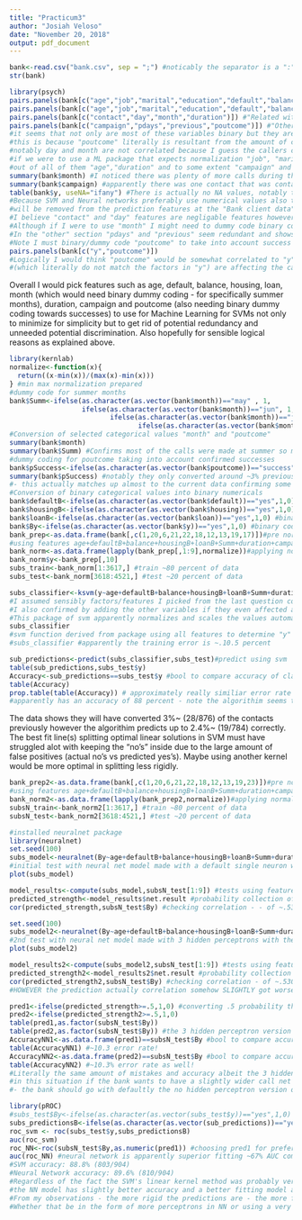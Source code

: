 ```yaml
---
title: "Practicum3"
author: "Josiah Veloso"
date: "November 20, 2018"
output: pdf_document
---
```


```r
bank<-read.csv("bank.csv", sep = ";") #noticably the separator is a ":" - output variable "y" is expected for prediction
str(bank)
```

```r
library(psych)
pairs.panels(bank[c("age","job","marital","education","default","balance","housing","loan","contact","duration","campaign","previous","poutcome")])
pairs.panels(bank[c("age","job","marital","education","default","balance","housing","loan")]) #"Bank client data" section
pairs.panels(bank[c("contact","day","month","duration")]) #"Related with the last contact of the current campaign" section
pairs.panels(bank[c("campaign","pdays","previous","poutcome")]) #"Other attributes" section
#it seems that not only are most of these variables binary but they are also barely correlated to each other with the exception of "previous" and "poutcome" logically
#this is because "poutcome" literally is resultant from the amount of calls in "previous". Of course same goes to "pdays" and "previous" because "previous" derives from "pdays".
#notably day and month are not correlated because I guess the callers called consistently over the several months
#if we were to use a ML package that expects normalization "job", "marital" , "education" and especially "balance" would be an issue and may need to be transformed for use
#out of all of them "age","duration" and to some extent "campaign" and "balance" (if looked really closely) has a fairly good normal shape.
summary(bank$month) #I noticed there was plenty of more calls during the summer months of may through august timed when people are "about to leave for vacation" to "coming back"
summary(bank$campaign) #apparently there was one contact that was contacted 50 times compared to the usual 1-2 times, must be either a troublesome or beneficial call!
table(bank$y, useNA="ifany") #There is actually no NA values, notably they were able to convert ~13 percent of all their calls
#Because SVM and Neural networks preferably use numerical values also to prevent any kind of unecessary ethical discrimination - categorical values "job", "marital" and "education"
#will be removed from the prediction features at the "Bank client data" section.
#I believe "contact" and "day" features are negligable features however "duration" (which can denote interest/interaction from the contact) and maybe "month" might be useful.
#Although if I were to use "month" I might need to dummy code binary columns denoting each month 11 times!
#In the "other" section "pdays" and "previous" seem redundant and shows high correlation to "poutcome" alone - so I will be removing those two and leaving "poutcome" and "campaign"
#Note I must binary/dummy code "poutcome" to take into account success only - as I assume that is what matters most in the campaign.
pairs.panels(bank[c("y","poutcome")])
#Logically I would think "poutcome" would be somewhat correlated to "y" however the correlation calculation seems to think otherwise - it must be because of the amount of factors
#(which literally do not match the factors in "y") are affecting the calculation.
```

Overall I would pick features such as age, default, balance, housing, loan, month (which would need binary dummy coding - for specifically summer months), duration, campaign and poutcome (also needing binary dummy coding towards successes) to use for Machine Learning for SVMs not only to minimize for simplicity but to get rid of potential redundancy and unneeded potential discrimination. Also hopefully for sensible logical reasons as explained above. 

```r
library(kernlab)
normalize<-function(x){
  return((x-min(x))/(max(x)-min(x)))
} #min max normalization prepared
#dummy code for summer months
bank$Summ<-ifelse(as.character(as.vector(bank$month))=="may" , 1, 
                  ifelse(as.character(as.vector(bank$month))=="jun", 1, 
                         ifelse(as.character(as.vector(bank$month))=="jul", 1, 
                                ifelse(as.character(as.vector(bank$month))=="aug", 1, 0))))
#Conversion of selected categorical values "month" and "poutcome"
summary(bank$month)
summary(bank$Summ) #Confirms most of the calls were made at summer so my assumption has a degree of reasonable logic to it.
#dummy coding for poutcome taking into account confirmed successes
bank$pSuccess<-ifelse(as.character(as.vector(bank$poutcome))=="success",1,0)
summary(bank$pSuccess) #notably they only converted around ~3% previously (taken from the Mean) 
#- this actually matches up almost to the current data confirming some viability to my assumption of using this feature.
#Conversion of binary categorical values into binary numericals
bank$defaultB<-ifelse(as.character(as.vector(bank$default))=="yes",1,0) #binary coding default
bank$housingB<-ifelse(as.character(as.vector(bank$housing))=="yes",1,0) #binary coding housing
bank$loanB<-ifelse(as.character(as.vector(bank$loan))=="yes",1,0) #binary coding loan
bank$By<-ifelse(as.character(as.vector(bank$y))=="yes",1,0) #binary coding y
bank_prep<-as.data.frame(bank[,c(1,20,6,21,22,18,12,13,19,17)])#pre normalization version of new bank dataframe of features to be used
#using features age+defaultB+balance+housingB+loanB+Summ+duration+campaign+pSuccess and y from original modified bank dataframe with dummy/binary codes
bank_norm<-as.data.frame(lapply(bank_prep[,1:9],normalize))#applying normalization and storing to new data frame
bank_norm$y<-bank_prep[,10]
subs_train<-bank_norm[1:3617,] #train ~80 percent of data
subs_test<-bank_norm[3618:4521,] #test ~20 percent of data
```

```r

subs_classifier<-ksvm(y~age+defaultB+balance+housingB+loanB+Summ+duration+campaign+pSuccess, data=subs_train, kernel="vanilladot") 
#I assumed sensibly factors/features I picked from the last question could affect the conversion aka "y".
#I also confirmed by adding the other variables if they even affected accuracy by adding them in and it turns out as I expected it did not do anything positive at all.
#This package of svm apparently normalizes and scales the values automatically for use but I will have normalized and scaled anyways - leaving only "y"
subs_classifier 
#svm function derived from package using all features to determine "y" note this kernel separator is linear aka vanilla by default.
#subs_classifier #apparently the training error is ~.10.5 percent
```

```r
sub_predictions<-predict(subs_classifier,subs_test)#predict using svm
table(sub_predictions,subs_test$y) 
Accuracy<-sub_predictions==subs_test$y #bool to compare accuracy of classifications
table(Accuracy)
prop.table(table(Accuracy)) # approximately really similiar error rate of ~11.2% of predicted ~10.5% error in training data
#apparently has an accuracy of 88 percent - note the algorithim seems to be geared towards less false positives at the cost of more false negatives.
```
The data shows they will have converted 3%~ (28/876) of the contacts previously however the algorithim predicts up to 2.4%~ (19/784) correctly. The best fit line(s) splitting optimal linear solutions in SVM must have struggled alot with keeping the "no's" inside due to the large amount of false positives (actual no's vs predicted yes's). Maybe using another kernel would be more optimal in splitting less rigidly.

```r
bank_prep2<-as.data.frame(bank[,c(1,20,6,21,22,18,12,13,19,23)])#pre normalization version of new bank dataframe of features to be used NOTE column 23 used as binary works for NN
#using features age+defaultB+balance+housingB+loanB+Summ+duration+campaign+pSuccess and y from original modified bank dataframe with dummy/binary codes
bank_norm2<-as.data.frame(lapply(bank_prep2,normalize))#applying normalization and storing to new data frame
subsN_train<-bank_norm2[1:3617,] #train ~80 percent of data
subsN_test<-bank_norm2[3618:4521,] #test ~20 percent of data
```

```r
#installed neuralnet package
library(neuralnet)
set.seed(100)
subs_model<-neuralnet(By~age+defaultB+balance+housingB+loanB+Summ+duration+campaign+pSuccess, data=subsN_train) #note binary y aka By
#initial test with neural net model made with a default single neuron with the several features to take into account "y"
plot(subs_model)

model_results<-compute(subs_model,subsN_test[1:9]) #tests using features involved
predicted_strength<-model_results$net.result #probability collection of subs_model
cor(predicted_strength,subsN_test$By) #checking correlation - - of ~.534 which is shows these values are still fairly correlated to the ACTUAL data
```

```r
set.seed(100)
subs_model2<-neuralnet(By~age+defaultB+balance+housingB+loanB+Summ+duration+campaign+pSuccess, data=subsN_train, hidden=3) #note binary y aka By
#2nd test with neural net model made with 3 hidden perceptrons with the several features to take into account "y" - loads ~1:30 in my computer
plot(subs_model2)

model_results2<-compute(subs_model2,subsN_test[1:9]) #tests using features involved
predicted_strength2<-model_results2$net.result #probability collection of subs_model2
cor(predicted_strength2,subsN_test$By) #checking correlation - of ~.530 which is shows these values are still fairly correlated to the ACTUAL data
#HOWEVER the prediction actually correlation somehow SLIGHTLY got worse, maybe not enough neurons to get a better model - I confirm with accuracy next
```

```r
pred1<-ifelse(predicted_strength>=.5,1,0) #converting .5 probability thresholds into assumed predictions
pred2<-ifelse(predicted_strength2>=.5,1,0)
table(pred1,as.factor(subsN_test$By)) 
table(pred2,as.factor(subsN_test$By)) #the 3 hidden perceptron version noticably got less false positives at the slight cost of more false negatives and less true positives
AccuracyNN1<-as.data.frame(pred1)==subsN_test$By #bool to compare accuracy of single neuron prediction
table(AccuracyNN1) #~10.3 error rate!
AccuracyNN2<-as.data.frame(pred2)==subsN_test$By #bool to compare accuracy of 3 hidden neuron prediction
table(AccuracyNN2) #~10.3% error rate as well! 
#Literally the same amount of mistakes and accuracy albeit the 3 hidden perceptron version is more prone to false negatives and geared against false positives
#in this situation if the bank wants to have a slightly wider call net to get every new client and is fine with false positives 
#- the bank should go with defaultly the no hidden perceptron version of pred1
```

```r
library(pROC)
#subs_test$By<-ifelse(as.character(as.vector(subs_test$y))=="yes",1,0)
subs_predictionsB<-ifelse(as.character(as.vector(sub_predictions))=="yes",1,0) #binary coding for AUC usage
roc_svm <- roc(subs_test$y,subs_predictionsB)
auc(roc_svm)
roc_NN<-roc(subsN_test$By,as.numeric(pred1)) #choosing pred1 for preferred likelihood of more true positives - also there was an error message so I added as.numeric
auc(roc_NN) #neural network is apparently superior fitting ~67% AUC compared to the rigid svm using a linear kernel of ~58% AUC
#SVM accuracy: 88.8% (803/904)
#Neural Network accuracy: 89.6% (810/904)
#Regardless of the fact the SVM's linear kernel method was probably very rigid - the accuracy is very similiar but apparently 
#the NN model has slightly better accuracy and a better fitting model as represented by the AUC.
#From my observations - the more rigid the predictions are - the more false negatives there would be, so it pays to have a model that is not highly constrained.
#Whether that be in the form of more perceptrons in NN or using a very rigid kernel for your SVM algorithim - at least from the packages and seeds applied.
```
